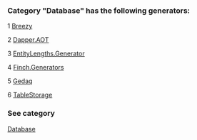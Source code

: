 ### Category "Database" has the following generators:

   1 [Breezy](/docs/Breezy)

   2 [Dapper.AOT](/docs/Dapper.AOT)

   3 [EntityLengths.Generator](/docs/EntityLengths.Generator)

   4 [Finch.Generators](/docs/Finch.Generators)

   5 [Gedaq](/docs/Gedaq)

   6 [TableStorage](/docs/TableStorage)

### See category

[Database](/docs/Categories/Database)
